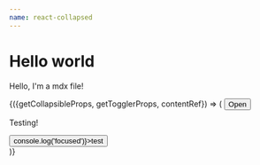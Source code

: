 ```yaml
---
name: react-collapsed
---
```



# Hello world

Hello, I'm a mdx file!


<Collapse>
  {({getCollapsibleProps, getTogglerProps, contentRef}) => (
    <React.Fragment>
      <button {...getTogglerProps()}>Open</button>
      <div
        {...getCollapsibleProps({
          'data-attribute': 'hey'
        })}
      >
        <p style={{background: 'red', height: 200}}>Testing!</p>
        <button onFocus={() => console.log('focused')}>test</button>
      </div>
    </React.Fragment>
  )}
</Collapse>